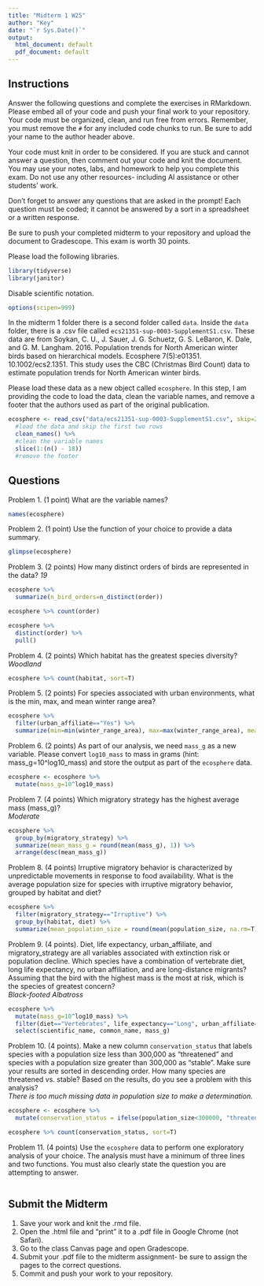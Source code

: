 ```yaml
---
title: "Midterm 1 W25"
author: "Key"
date: "`r Sys.Date()`"
output:
  html_document: default
  pdf_document: default
---
```


## Instructions
Answer the following questions and complete the exercises in RMarkdown. Please embed all of your code and push your final work to your repository. Your code must be organized, clean, and run free from errors. Remember, you must remove the `#` for any included code chunks to run. Be sure to add your name to the author header above. 

Your code must knit in order to be considered. If you are stuck and cannot answer a question, then comment out your code and knit the document. You may use your notes, labs, and homework to help you complete this exam. Do not use any other resources- including AI assistance or other students' work.  

Don't forget to answer any questions that are asked in the prompt! Each question must be coded; it cannot be answered by a sort in a spreadsheet or a written response.  

Be sure to push your completed midterm to your repository and upload the document to Gradescope. This exam is worth 30 points. 

Please load the following libraries.
```r
library(tidyverse)
library(janitor)
```

Disable scientific notation.
```r
options(scipen=999)
```

In the midterm 1 folder there is a second folder called `data`. Inside the `data` folder, there is a .csv file called `ecs21351-sup-0003-SupplementS1.csv`. These data are from Soykan, C. U., J. Sauer, J. G. Schuetz, G. S. LeBaron, K. Dale, and G. M. Langham. 2016. Population trends for North American winter birds based on hierarchical models. Ecosphere 7(5):e01351. 10.1002/ecs2.1351. This study uses the CBC (Christmas Bird Count) data to estimate population trends for North American winter birds.  

Please load these data as a new object called `ecosphere`. In this step, I am providing the code to load the data, clean the variable names, and remove a footer that the authors used as part of the original publication.
```r
ecosphere <- read_csv("data/ecs21351-sup-0003-SupplementS1.csv", skip=2) %>%
  #load the data and skip the first two rows
  clean_names() %>%
  #clean the variable names
  slice(1:(n() - 18)) 
  #remove the footer
```

## Questions
Problem 1. (1 point) What are the variable names?
```r
names(ecosphere)
```

Problem 2. (1 point) Use the function of your choice to provide a data summary.
```r
glimpse(ecosphere)
```

Problem 3. (2 points) How many distinct orders of birds are represented in the data?
_19_
```r
ecosphere %>% 
  summarize(n_bird_orders=n_distinct(order))
```

```r
ecosphere %>% count(order)
```

```r
ecosphere %>% 
  distinct(order) %>% 
  pull()
```

Problem 4. (2 points) Which habitat has the greatest species diversity?
_Woodland_
```r
ecosphere %>% count(habitat, sort=T)
```

Problem 5. (2 points) For species associated with urban environments, what is the min, max, and mean winter range area?
```r
ecosphere %>% 
  filter(urban_affiliate=="Yes") %>% 
  summarize(min=min(winter_range_area), max=max(winter_range_area), mean=mean(winter_range_area))
```

Problem 6. (2 points) As part of our analysis, we need `mass_g` as a new variable. Please convert `log10_mass` to mass in grams (hint: mass_g=10^log10_mass) and store the output as part of the `ecosphere` data.
```r
ecosphere <- ecosphere %>% 
  mutate(mass_g=10^log10_mass)
```

Problem 7. (4 points) Which migratory strategy has the highest average mass (mass_g)?  
_Moderate_
```r
ecosphere %>% 
  group_by(migratory_strategy) %>% 
  summarize(mean_mass_g = round(mean(mass_g), 1)) %>% 
  arrange(desc(mean_mass_g))
```

Problem 8. (4 points) Irruptive migratory behavior is characterized by unpredictable movements in response to food availability. What is the average population size for species with irruptive migratory behavior, grouped by habitat and diet?
```r
ecosphere %>% 
  filter(migratory_strategy=="Irruptive") %>%
  group_by(habitat, diet) %>%
  summarize(mean_population_size = round(mean(population_size, na.rm=T), 1), .groups='keep')
```

Problem 9. (4 points). Diet, life expectancy, urban_affiliate, and migratory_strategy are all variables associated with extinction risk or population decline. Which species have a combination of vertebrate diet, long life expectancy, no urban affiliation, and are long-distance migrants? Assuming that the bird with the highest mass is the most at risk, which is the species of greatest concern?  
_Black-footed Albatross_
```r
ecosphere %>%
  mutate(mass_g=10^log10_mass) %>% 
  filter(diet=="Vertebrates", life_expectancy=="Long", urban_affiliate=="No", migratory_strategy=="Long") %>% 
  select(scientific_name, common_name, mass_g)
```

Problem 10. (4 points). Make a new column `conservation_status` that labels species with a population size less than 300,000 as "threatened" and species with a population size greater than 300,000 as "stable". Make sure your results are sorted in descending order. How many species are threatened vs. stable? Based on the results, do you see a problem with this analysis?  
_There is too much missing data in population size to make a determination._
```r
ecosphere <- ecosphere %>% 
  mutate(conservation_status = ifelse(population_size<300000, "threatened", "stable"))
```

```r
ecosphere %>% count(conservation_status, sort=T)
```

Problem 11. (4 points) Use the `ecosphere` data to perform one exploratory analysis of your choice. The analysis must have a minimum of three lines and two functions. You must also clearly state the question you are attempting to answer.
```r

```

## Submit the Midterm
1. Save your work and knit the .rmd file.  
2. Open the .html file and "print" it to a .pdf file in Google Chrome (not Safari).    
3. Go to the class Canvas page and open Gradescope.  
4. Submit your .pdf file to the midterm assignment- be sure to assign the pages to the correct questions.  
5. Commit and push your work to your repository. 